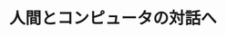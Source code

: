 ﻿---
title: "人間とコンピュータの対話へ"
category: "その他"
vol: 73
interviewee: "新田 克己"
url: "http://www.dis.titech.ac.jp/special/nitta.html"
tags: ["人間","システム","情報","コンピュータ","人工知能"]
pdf: "73-3-nitta.pdf"
career: ""
pdfurl: "73-3-nitta/73-3-nitta.pdf"
preface: "コンピュータに人間の思考に近い情報処理をさせ、実際の社会問題を解決するには、問題に関連する情報を分析し、それに合わせて人工知能の技術を用いてさまざまなシステムを作り、さらにそれらを適切に組み合わせることが必要となる。新田研究室では、人工知能の技術と、それらを用いて実際の社会問題を解決する方法についての研究を行っている。本稿では、新田研究室で行われている数多くの研究の中から、先生が特に力を入れている、調停の司会者の教育を支援するシステムについて紹介する。"
---

